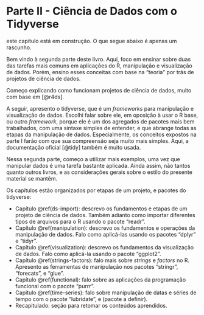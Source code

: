 # Parte II - Ciência de Dados com o Tidyverse {-}

:::{.warn}
este capítulo está em construção. O que segue abaixo é apenas um rascunho.
:::

Bem vindo à segunda parte deste livro. Aqui, foco em ensinar sobre duas das tarefas mais comuns em aplicações do R, manipulação e visualização de dados. Porém, ensino esses conceitas com base na "teoria" por trás de projetos de ciência de dados.

Começo explicando como funcionam projetos de ciência de dados, muito com base em [@r4ds].

A seguir, apresento o tidyverse, que é um _frameworks_ para manipulação e visualização de dados. Escolhi falar sobre ele, em oposição à usar o R base, ou outro _framework_, porque ele é um dos agregados de pacotes mais bem trabalhados, com uma sintaxe simples de entender, e que abrange todas as etapas da manipulação de dados. Especialmente, os conceitos expostos na parte I farão com que sua compreensão seja muito mais simples. Aqui, a documentação oficial [@tidy] também é muito usada.

Nessa segunda parte, começo a utilizar mais exemplos, uma vez que manipular dados é uma tarefa bastante aplicada. Ainda assim, não tantos quanto outros livros, e as considerações gerais sobre o estilo do presente material se mantêm.

Os capítulos estão organizados por etapas de um projeto, e pacotes do tidyverse:

- Capítulo \@ref(ds-import): descrevo os fundamentos e etapas de um projeto de ciência de dados. Também adianto como importar diferentes tipos de arquivos para o R usando o pacote "readr".
- Capítulo \@ref(manipulation): descrevo os fundamentos e operações da manipulação de dados. Falo como aplicá-las usando os pacotes "dplyr" e "tidyr".
- Capítulo \@ref(visualization): descrevo os fundamentos da visualização de dados. Falo como aplicá-la usando o pacote "ggplot2".
- Capítulo \@ref(strings-factors): falo mais sobre _strings_ e _factors_ no R. Apresento as ferramentas de manipulação nos pacotes "stringr", "forecats", e "glue".
- Capítulo \@ref(functional): falo sobre as aplicações da programação funcional com o pacote "purrr".
- Capítulo \@ref(time-series): falo sobre manipulação de datas e séries de tempo com o pacote "lubridate", e (pacote a definir).
- Recapitulado: seção para retomar os conteúdos aprendidos.